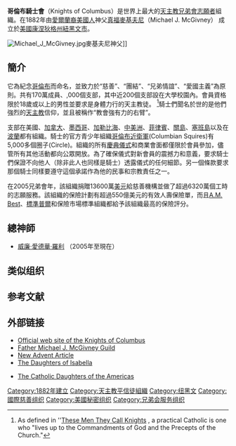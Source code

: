 '''哥倫布騎士會'''（Knights of Columbus）是世界上最大的[[天主教|天主教]][[兄弟會|兄弟會]][[志願者|志願者]]組織。在1882年由[[愛爾蘭裔美國人|愛爾蘭裔美國人]]神父[[真福|真福]][[麥基夫尼|麥基夫尼]]（Michael J. McGivney） 成立於[[美國|美國]][[康涅狄格州|康涅狄格州]][[紐黑文市|紐黑文市]]。




[[File:Michael_J_McGivney.jpg|thumb]]麥基夫尼神父]]
==簡介==


它為紀念[[哥倫布|哥倫布]]而命名，並致力於“慈善”、“團結”、“兄弟情誼”、“愛國主義”為原則。共有170萬成員、,000個支部，其中近200個支部設在大學校園內。會員資格限於18歲或以上的男性並要求是身體力行的天主教​​徒。 <ref>As defined in ''[http://www.kofc.org/rc/en/about/join/These_Men_they_Call_Knights.pdf These Men They Call Knights] {{Wayback|url=http://www.kofc.org/rc/en/about/join/These_Men_they_Call_Knights.pdf |date=20070710063154 }}, a practical Catholic is one who "lives up to the Commandments of God and the Precepts of the Church."</ref>騎士們聞名於世的是他們強烈的[[天主教|天主教]]信仰，並且被稱作“教會強有力的右臂”。

支部在美國、[[加拿大|加拿大]]、[[墨西哥|墨西哥]]、[[加勒比海|加勒比海]]、[[中美洲|中美洲]]、[[菲律賓|菲律賓]]、[[關島|關島]]、[[塞班島|塞班島]]以及在[[波蘭|波蘭]]都有組織。騎士的官方青少年組織[[哥倫布近衛軍|哥倫布近衛軍]](Columbian Squires)有5,000多個圈子(Circle)。組織的所有[[慶典儀式|慶典儀式]]和商業會面都僅限於會員參加，儘管所有其他活動都向公眾開放。為了確保儀式​​對新會員的震撼力和意義，要求騎士們保證不向他人（除非此人也同樣是騎士）透露儀式的任何細節。另一個條款要求那個騎士同樣要遵守這個承諾作為他的民事和宗教責任之一。

在2005兄弟會年，該組織捐贈13600萬[[美元|美元]]給慈善機構並做了超過6320萬個工時的志願服務。該組織的保險計劃有超過550億美元的有效人壽保險單，而且[[A.M._Best|A.M. Best]]、[[標準普爾|標準普爾]]和保險市場標準組織都給予該組織最高的保險評分。

==總神師==
* [[威廉·愛德華·羅利|威廉·愛德華·羅利]] （2005年至現在）

== 类似组织 ==

== 参考文献==
{{Reflist}}

== 外部链接 ==
* [http://www.kofc.org/ Official web site of the Knights of Columbus]{{Wayback|url=http://www.kofc.org/ |date=20210104155330 }}
* [http://www.fathermcgivney.org/ Father Michael J. McGivney Guild]{{Wayback|url=http://www.fathermcgivney.org/ |date=20201102184103 }}
* [http://www.newadvent.org/cathen/08670c.htm New Advent Article]{{Wayback|url=http://www.newadvent.org/cathen/08670c.htm |date=20200930001635 }}
* [https://web.archive.org/web/20060809212429/http://www.daughtersofisabella.org/main.asp The Daughters of Isabella]

* [http://www.catholicdaughters.org/ The Catholic Daughters of the Americas]{{Wayback|url=http://www.catholicdaughters.org/ |date=20201125021740 }}

[[Category:1882年建立|Category:1882年建立]]
[[Category:天主教平信徒組織|Category:天主教平信徒組織]]
[[Category:纽黑文|Category:纽黑文]]
[[Category:國際慈善组织|Category:國際慈善组织]]
[[Category:美國秘密组织|Category:美國秘密组织]]
[[Category:兄弟会服务组织|Category:兄弟会服务组织]]